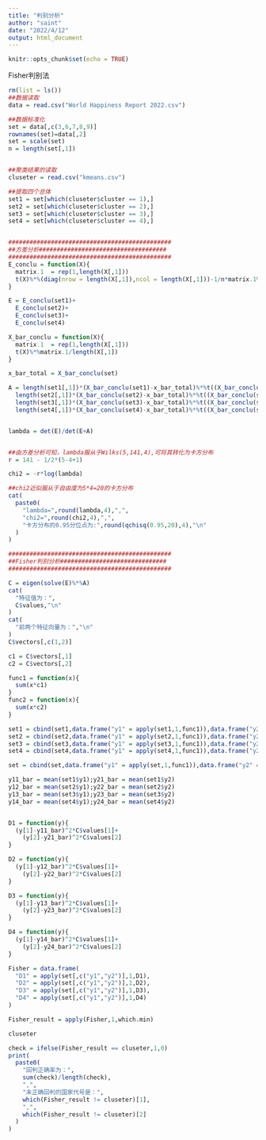 ```yaml
---
title: "判别分析"
author: "saint"
date: "2022/4/12"
output: html_document
---
```


```r
knitr::opts_chunk$set(echo = TRUE)
```

Fisher判别法
```r
rm(list = ls())
##数据读取
data = read.csv("World Happiness Report 2022.csv")

##数据标准化
set = data[,c(3,6,7,8,9)]
rownames(set)=data[,2]
set = scale(set)
n = length(set[,1])


##聚类结果的读取
cluseter = read.csv("kmeans.csv")

##提取四个总体
set1 = set[which(cluseter$cluster == 1),]
set2 = set[which(cluseter$cluster == 2),]
set3 = set[which(cluseter$cluster == 3),]
set4 = set[which(cluseter$cluster == 4),]


##############################################
##方差分析####################################
##############################################
E_conclu = function(X){
  matrix.1  = rep(1,length(X[,1]))
  t(X)%*%(diag(nrow = length(X[,1]),ncol = length(X[,1]))-1/n*matrix.1%*%t(matrix.1))%*%X
}

E = E_conclu(set1)+
  E_conclu(set2)+
  E_conclu(set3)+
  E_conclu(set4)

X_bar_conclu = function(X){
  matrix.1  = rep(1,length(X[,1]))
  t(X)%*%matrix.1/length(X[,1])
}

x_bar_total = X_bar_conclu(set)

A = length(set1[,1])*(X_bar_conclu(set1)-x_bar_total)%*%t((X_bar_conclu(set1)-x_bar_total))+
  length(set2[,1])*(X_bar_conclu(set2)-x_bar_total)%*%t((X_bar_conclu(set2)-x_bar_total))+
  length(set3[,1])*(X_bar_conclu(set3)-x_bar_total)%*%t((X_bar_conclu(set3)-x_bar_total))+
  length(set4[,1])*(X_bar_conclu(set4)-x_bar_total)%*%t((X_bar_conclu(set4)-x_bar_total))


lambda = det(E)/det(E+A)


##由方差分析可知，lambda服从于Wilks(5,141,4),可将其转化为卡方分布
r = 141 - 1/2*(5-4+1)

chi2 = -r*log(lambda)

##chi2近似服从于自由度为5*4=20的卡方分布
cat(
  paste0(
    "lambda=",round(lambda,4),",",
    "chi2=",round(chi2,4),",",
    "卡方分布的0.95分位点为:",round(qchisq(0.95,20),4),"\n"
  )
)

##############################################
##Fisher判别分析##############################
##############################################

C = eigen(solve(E)%*%A)
cat(
  "特征值为：",
  C$values,"\n"
)
cat(
  "前两个特征向量为：","\n" 
)
C$vectors[,c(1,2)]

c1 = C$vectors[,1]
c2 = C$vectors[,2]

func1 = function(x){
  sum(x*c1)
}
func2 = function(x){
  sum(x*c2)
}

set1 = cbind(set1,data.frame("y1" = apply(set1,1,func1)),data.frame("y2" = apply(set1,1,func2)))
set2 = cbind(set2,data.frame("y1" = apply(set2,1,func1)),data.frame("y2" = apply(set2,1,func2)))
set3 = cbind(set3,data.frame("y1" = apply(set3,1,func1)),data.frame("y2" = apply(set3,1,func2)))
set4 = cbind(set4,data.frame("y1" = apply(set4,1,func1)),data.frame("y2" = apply(set4,1,func2)))

set = cbind(set,data.frame("y1" = apply(set,1,func1)),data.frame("y2" = apply(set,1,func2)))

y11_bar = mean(set1$y1);y21_bar = mean(set1$y2)
y12_bar = mean(set2$y1);y22_bar = mean(set2$y2)
y13_bar = mean(set3$y1);y23_bar = mean(set3$y2)
y14_bar = mean(set4$y1);y24_bar = mean(set4$y2)


D1 = function(y){
  (y[1]-y11_bar)^2*C$values[1]+
    (y[2]-y21_bar)^2*C$values[2]
}

D2 = function(y){
  (y[1]-y12_bar)^2*C$values[1]+
    (y[2]-y22_bar)^2*C$values[2]
}

D3 = function(y){
  (y[1]-y13_bar)^2*C$values[1]+
    (y[2]-y23_bar)^2*C$values[2]
}

D4 = function(y){
  (y[1]-y14_bar)^2*C$values[1]+
    (y[2]-y24_bar)^2*C$values[2]
}

Fisher = data.frame(
  "D1" = apply(set[,c("y1","y2")],1,D1),
  "D2" = apply(set[,c("y1","y2")],1,D2),
  "D3" = apply(set[,c("y1","y2")],1,D3),
  "D4" = apply(set[,c("y1","y2")],1,D4)
)

Fisher_result = apply(Fisher,1,which.min)

cluseter

check = ifelse(Fisher_result == cluseter,1,0)
print(
  paste0(
    "回判正确率为：",
    sum(check)/length(check),
    ",",
    "未正确回判的国家代号是：",
    which(Fisher_result != cluseter)[1],
    ",",
    which(Fisher_result != cluseter)[2]
  )
)
```




